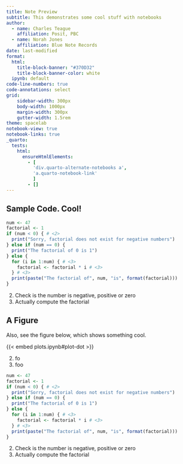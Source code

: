 ```yaml
---
title: Note Preview
subtitle: This demonstrates some cool stuff with notebooks
author:
  - name: Charles Teague
    affiliation: Posit, PBC
  - name: Norah Jones
    affiliation: Blue Note Records
date: last-modified
format:
  html:
    title-block-banner: "#370D32"
    title-block-banner-color: white
  ipynb: default
code-line-numbers: true
code-annotations: select
grid:
    sidebar-width: 300px
    body-width: 1000px
    margin-width: 300px
    gutter-width: 1.5rem
theme: spacelab
notebook-view: true 
notebook-links: true
_quarto:
  tests:
    html:
      ensureHtmlElements:
        - [
          'div.quarto-alternate-notebooks a',
          'a.quarto-notebook-link'
          ]
        - []
---
```


## Sample Code. Cool!

```r
num <- 47
factorial <- 1
if (num < 0) { # <2>
  print("Sorry, factorial does not exist for negative numbers")
} else if (num == 0) {
  print("The factorial of 0 is 1")
} else {
  for (i in 1:num) { # <3>
    factorial <- factorial * i # <3>
  } # <3>
  print(paste("The factorial of", num, "is", format(factorial)))
}
```

2. Check is the number is negative, positive or zero
3. Actually compute the factorial

## A Figure

Also, see the figure below, which shows something cool.

{{< embed plots.ipynb#plot-dot >}}

2. fo
3. foo

```r
num <- 47
factorial <- 1
if (num < 0) { # <2>
  print("Sorry, factorial does not exist for negative numbers")
} else if (num == 0) {
  print("The factorial of 0 is 1")
} else {
  for (i in 1:num) { # <3>
    factorial <- factorial * i # <3>
  } # <3>
  print(paste("The factorial of", num, "is", format(factorial)))
}
```

2. Check is the number is negative, positive or zero
3. Actually compute the factorial
